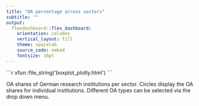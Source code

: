 ```yaml
---
title: "OA percentage across sectors"
subtitle: ""
output:
  flexdashboard::flex_dashboard:
    orientation: columns
    vertical_layout: fill
    theme: spacelab
    source_code: embed
    fontsize: 16pt
---
```


````{=html}
```r
xfun::file_string('boxplot_plotly.html')
```
````

OA shares of German research institutions per sector. Circles display the OA shares for individual institutions. Different OA types can be selected via the drop down menu.
